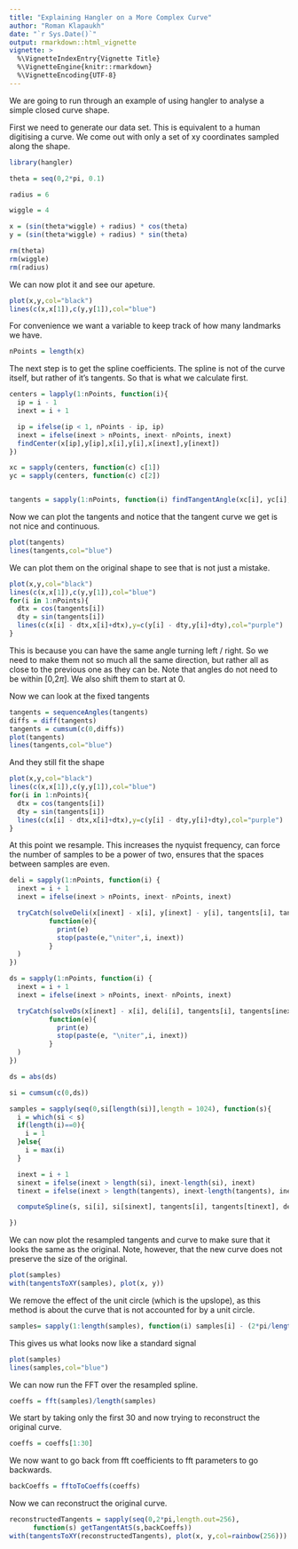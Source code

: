 ```yaml
---
title: "Explaining Hangler on a More Complex Curve"
author: "Roman Klapaukh"
date: "`r Sys.Date()`"
output: rmarkdown::html_vignette
vignette: >
  %\VignetteIndexEntry{Vignette Title}
  %\VignetteEngine{knitr::rmarkdown}
  %\VignetteEncoding{UTF-8}
---
```


We are going to run through an example of using hangler to analyse a simple
closed curve shape. 


First we need to generate our data set. This is equivalent to a human digitising
a curve. We come out with only a set of xy coordinates sampled along the shape. 

```r
library(hangler)
```

```r
theta = seq(0,2*pi, 0.1)

radius = 6

wiggle = 4

x = (sin(theta*wiggle) + radius) * cos(theta)
y = (sin(theta*wiggle) + radius) * sin(theta)

rm(theta)
rm(wiggle)
rm(radius)
```

We can now plot it and see our apeture.

```r
plot(x,y,col="black")
lines(c(x,x[1]),c(y,y[1]),col="blue")
```

For convenience we want a variable to keep track of how many landmarks we have. 

```r
nPoints = length(x)
```

The next step is to get the spline coefficients. The spline is not of the 
curve itself, but rather of it's tangents. So that is what we calculate 
first.

```r
centers = lapply(1:nPoints, function(i){
  ip = i - 1
  inext = i + 1

  ip = ifelse(ip < 1, nPoints - ip, ip) 
  inext = ifelse(inext > nPoints, inext- nPoints, inext) 
  findCenter(x[ip],y[ip],x[i],y[i],x[inext],y[inext])
})

xc = sapply(centers, function(c) c[1])
yc = sapply(centers, function(c) c[2])


tangents = sapply(1:nPoints, function(i) findTangentAngle(xc[i], yc[i], x[i], y[i]))
```

Now we can plot the tangents and notice that the tangent curve we get is not 
nice and continuous.

```r
plot(tangents)
lines(tangents,col="blue")
```

We can plot them on the original shape to see that is not just a mistake.

```r
plot(x,y,col="black")
lines(c(x,x[1]),c(y,y[1]),col="blue")
for(i in 1:nPoints){
  dtx = cos(tangents[i])
  dty = sin(tangents[i])
  lines(c(x[i] - dtx,x[i]+dtx),y=c(y[i] - dty,y[i]+dty),col="purple")
}
```

This is because you can have the same angle turning left / right. So we need
to make them not so much all the same direction, but rather all as close to the
previous one as they can be. Note that angles do not need to be within 
[0,2$\pi$]. We also shift them to start at 0.



Now we can look at the fixed tangents

```r
tangents = sequenceAngles(tangents)
diffs = diff(tangents)
tangents = cumsum(c(0,diffs))
plot(tangents)
lines(tangents,col="blue")
```

And they still fit the shape

```r
plot(x,y,col="black")
lines(c(x,x[1]),c(y,y[1]),col="blue")
for(i in 1:nPoints){
  dtx = cos(tangents[i])
  dty = sin(tangents[i])
  lines(c(x[i] - dtx,x[i]+dtx),y=c(y[i] - dty,y[i]+dty),col="purple")
}
```

At this point we resample. This increases the nyquist frequency, can force 
the number of samples to be a power of two, ensures that the spaces between
samples are even.

```r
deli = sapply(1:nPoints, function(i) {
  inext = i + 1
  inext = ifelse(inext > nPoints, inext- nPoints, inext) 

  tryCatch(solveDeli(x[inext] - x[i], y[inext] - y[i], tangents[i], tangents[inext]), error =
          function(e){ 
            print(e)
            stop(paste(e,"\niter",i, inext))
          }
  )
})

ds = sapply(1:nPoints, function(i) {
  inext = i + 1
  inext = ifelse(inext > nPoints, inext- nPoints, inext) 

  tryCatch(solveDs(x[inext] - x[i], deli[i], tangents[i], tangents[inext]), error =
          function(e){ 
            print(e)
            stop(paste(e, "\niter",i, inext))
          }
  )
})

ds = abs(ds)

si = cumsum(c(0,ds))

samples = sapply(seq(0,si[length(si)],length = 1024), function(s){
  i = which(si < s)
  if(length(i)==0){
    i = 1
  }else{
    i = max(i)
  }

  inext = i + 1
  sinext = ifelse(inext > length(si), inext-length(si), inext)
  tinext = ifelse(inext > length(tangents), inext-length(tangents), inext)

  computeSpline(s, si[i], si[sinext], tangents[i], tangents[tinext], deli[i])

})
```

We can now plot the resampled tangents and curve to make sure that it looks the same as the
original. Note, however, that the new curve does not preserve the size of the
original.

```r
plot(samples)
with(tangentsToXY(samples), plot(x, y))
```

We remove the effect of the unit circle (which is the upslope), as this
method is about the curve that is not accounted for by a unit circle.

```r
samples= sapply(1:length(samples), function(i) samples[i] - (2*pi/length(samples))*(i-1)) 
```

This gives us what looks now like a standard signal

```r
plot(samples)
lines(samples,col="blue")
```

We can now run the FFT over the resampled spline. 

```r
coeffs = fft(samples)/length(samples)
```

We start by taking only the first 30 and now trying to reconstruct the original
curve. 

```r
coeffs = coeffs[1:30]
```


We now want to go back from fft coefficients to fft parameters to go backwards.

```r
backCoeffs = fftoToCoeffs(coeffs)
```

Now we can reconstruct the original curve. 

```r
reconstructedTangents = sapply(seq(0,2*pi,length.out=256),
      function(s) getTangentAtS(s,backCoeffs))
with(tangentsToXY(reconstructedTangents), plot(x, y,col=rainbow(256)))
```

